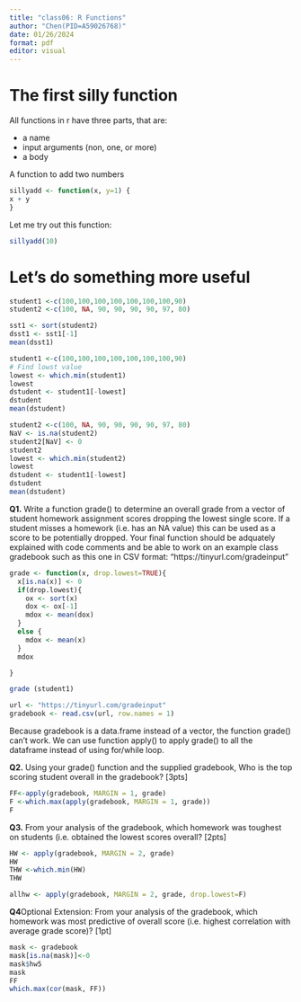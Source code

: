 ```yaml
---
title: "class06: R Functions"
author: "Chen(PID=A59026768)"
date: 01/26/2024
format: pdf
editor: visual
---
```

# The first silly function
All functions in r have three parts, that are:

- a name
- input arguments (non, one, or more)
- a body

A function to add two numbers

```r
sillyadd <- function(x, y=1) {
x + y  
}
```

Let me try out this function:

```r
sillyadd(10)
```


# Let's do something more useful 





```r

student1 <-c(100,100,100,100,100,100,100,90)
student2 <-c(100, NA, 90, 90, 90, 90, 97, 80)

sst1 <- sort(student2)
dsst1 <- sst1[-1]
mean(dsst1)
```
```r
student1 <-c(100,100,100,100,100,100,100,90)
# Find lowst value
lowest <- which.min(student1)
lowest
dstudent <- student1[-lowest]
dstudent
mean(dstudent)
```

```r
student2 <-c(100, NA, 90, 90, 90, 90, 97, 80)
NaV <- is.na(student2)
student2[NaV] <- 0
student2
lowest <- which.min(student2)
lowest
dstudent <- student1[-lowest]
dstudent
mean(dstudent)

```
**Q1.** Write a function grade() to determine an overall grade from a vector of student homework
assignment scores dropping the lowest single score. If a student misses a homework (i.e. has an
NA value) this can be used as a score to be potentially dropped. Your final function should be
adquately explained with code comments and be able to work on an example class gradebook
such as this one in CSV format: “https://tinyurl.com/gradeinput”

```r
grade <- function(x, drop.lowest=TRUE){
  x[is.na(x)] <- 0
  if(drop.lowest){
    ox <- sort(x)
    dox <- ox[-1]
    mdox <- mean(dox)
  }
  else {
    mdox <- mean(x)
  }
  mdox

}

```


```r
grade (student1)
```




```r
url <- "https://tinyurl.com/gradeinput"
gradebook <- read.csv(url, row.names = 1)

```


Because gradebook is a data.frame instead of a vector, the function grade() can't work. We can use function apply() to apply grade() to all the dataframe instead of using for/while loop.


**Q2.** Using your grade() function and the supplied gradebook, Who is the top scoring student
overall in the gradebook? [3pts]
```r
FF<-apply(gradebook, MARGIN = 1, grade)
F <-which.max(apply(gradebook, MARGIN = 1, grade))
F
```

**Q3.** From your analysis of the gradebook, which homework was toughest on students (i.e. obtained
the lowest scores overall? [2pts]

```r
HW <- apply(gradebook, MARGIN = 2, grade)
HW
THW <-which.min(HW)
THW
```


```r
allhw <- apply(gradebook, MARGIN = 2, grade, drop.lowest=F)

```

**Q4**Optional Extension: From your analysis of the gradebook, which homework was most
predictive of overall score (i.e. highest correlation with average grade score)? [1pt]
```r
mask <- gradebook
mask[is.na(mask)]<-0
mask$hw5
mask
FF
which.max(cor(mask, FF))
```

